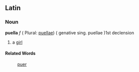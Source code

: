 ==Latin==
===Noun===
'''puella''' ''f'' ( Plural: [[puellae]]) ( genative sing. puellae )1st declension

#a [[girl]]
====Related Words====
:[[puer]]